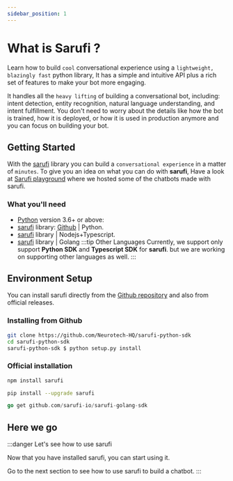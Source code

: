 ```yaml
---
sidebar_position: 1
---
```



# What is Sarufi ?

Learn how to build ```cool``` conversational experience using a ```lightweight, blazingly fast``` python library, It has a simple and intuitive API plus a rich set of features to make your bot more engaging.

It handles all the ```heavy lifting``` of building a conversational bot, including: intent detection, entity recognition, natural language understanding, and intent fulfillment. You don't need to worry about the details like how the bot is trained, how it is deployed, or how it is used in production anymore and you can focus on building your bot.

## Getting Started

With the [sarufi](https://github.com/Neurotech-HQ/sarufi-python-sdk) library you can build a ```conversational experience``` in a matter of ```minutes```. To give you an idea on what you can do with **sarufi**, Have a look at [Sarufi playground](https://playground.sarufi.io/) where we hosted some of the chatbots made with sarufi.

### What you'll need

- [Python](https://www.python.org/downloads/) version 3.6+ or above:
- [sarufi](https://github.com/Neurotech-HQ/sarufi-python-sdk) library: [Github](https://github.com/Neurotech-HQ/sarufi-python-sdk) | Python.
- [sarufi](https://github.com/flexcodelabs/sarufi) library | Nodejs+Typescript.
- [sarufi](https://github.com/sarufi-io/sarufi-golang-sdk) library | Golang
:::tip Other Languages
Currently, we support only support **Python SDK** and **Typescript SDK** for **sarufi**. but we are working on supporting other languages as well.
:::

## Environment Setup

You can install sarufi directly from the [Github repository](https://github.com/Neurotech-HQ/sarufi-python-sdk) and also from official releases.

### Installing from Github

<Tabs>
<TabItem value="py" label="Python">

```bash
git clone https://github.com/Neurotech-HQ/sarufi-python-sdk
cd sarufi-python-sdk
sarufi-python-sdk $ python setup.py install
```
</TabItem>
</Tabs>

### Official installation

<Tabs>
<TabItem value="js" label="JavaScript">

```bash
npm install sarufi
```
</TabItem>

<TabItem value="py" label="Python">

```bash
pip install --upgrade sarufi
```

</TabItem>

<TabItem value="go" label="Golang">

```go
go get github.com/sarufi-io/sarufi-golang-sdk
```
</TabItem>
</Tabs>

## Here we go

:::danger Let's see how to use sarufi

 Now that you have installed sarufi, you can start using it.

 Go to the next section to see how to use sarufi to build a chatbot.
:::
